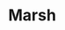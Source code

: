 
# Marsh

<ProjectDetails
  region="North"
  house="House Marsh"
  type="Keep"
  status="Not Started"
  warp="warp not set"
  projectLead=""
  dateStarted="Invalid Date"
  dateCompleted="Invalid Date"
/>
